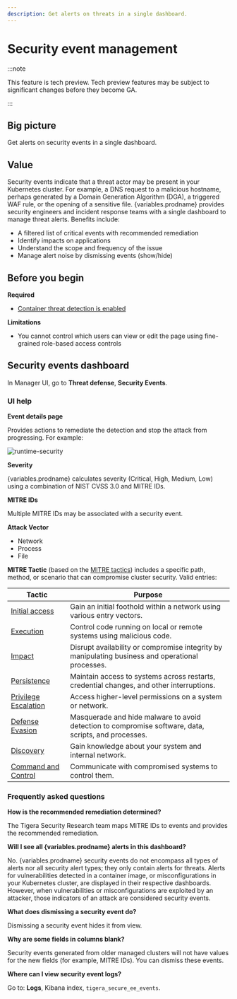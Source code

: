 ```yaml
---
description: Get alerts on threats in a single dashboard.
---
```


# Security event management

:::note

This feature is tech preview. Tech preview features may be subject to significant changes before they become GA.

:::

## Big picture

Get alerts on security events in a single dashboard.

## Value

Security events indicate that a threat actor may be present in your Kubernetes cluster. For example, a DNS request to a malicious hostname, perhaps generated by a Domain Generation Algorithm (DGA), a triggered WAF rule, or the opening of a sensitive file. {variables.prodname} provides security engineers and incident response teams with a single dashboard to manage threat alerts. Benefits include:

- A filtered list of critical events with recommended remediation
- Identify impacts on applications
- Understand the scope and frequency of the issue
- Manage alert noise by dismissing events (show/hide)

## Before you begin

**Required**

- [Container threat detection is enabled](./container-threat-detection)

**Limitations**

- You cannot control which users can view or edit the page using fine-grained role-based access controls

## Security events dashboard

In Manager UI, go to **Threat defense**, **Security Events**.

### UI help

**Event details page**

Provides actions to remediate the detection and stop the attack from progressing. For example:

![runtime-security](/img/calico-cloud/runtime-security-events.png)

**Severity**

{variables.prodname} calculates severity (Critical, High, Medium, Low) using a combination of NIST CVSS 3.0 and MITRE IDs.

**MITRE IDs**

Multiple MITRE IDs may be associated with a security event.

**Attack Vector**
- Network
- Process
- File

**MITRE Tactic** (based on the [MITRE tactics](https://attack.mitre.org/tactics/enterprise/)) includes a specific path, method, or scenario that can compromise cluster security. Valid entries:

| Tactic                                                           | Purpose                                                      |
| ---------------------------------------------------------------- | ------------------------------------------------------------ |
| [Initial access](https://attack.mitre.org/tactics/TA0001/)       | Gain an initial foothold within a network using various entry vectors. |
| [Execution](https://attack.mitre.org/tactics/TA0002/)            | Control code running on local or remote systems using malicious code. |
| [Impact](https://attack.mitre.org/tactics/TA0040/)               | Disrupt availability or compromise integrity by manipulating business and operational processes. |
| [Persistence](https://attack.mitre.org/tactics/TA0003/)          | Maintain access to systems across restarts, credential changes, and other interruptions. |
| [Privilege Escalation](https://attack.mitre.org/tactics/TA0004/) | Access higher-level permissions on a system or network.      |
| [Defense Evasion](https://attack.mitre.org/tactics/TA0005/)      | Masquerade and hide malware to avoid detection to compromise software, data, scripts, and processes. |
| [Discovery](https://attack.mitre.org/tactics/TA0007/)            | Gain knowledge about your system and internal network.       |
| [Command and Control](https://attack.mitre.org/tactics/TA0011/)  | Communicate with compromised systems to control them.        |


### Frequently asked questions

**How is the recommended remediation determined?**

The Tigera Security Research team maps MITRE IDs to events and provides the recommended remediation.

**Will I see all {variables.prodname} alerts in this dashboard?**

No. {variables.prodname} security events do not encompass all types of alerts nor all security alert types; they only contain alerts for threats. Alerts for vulnerabilities detected in a container image, or misconfigurations in your Kubernetes cluster, are displayed in their respective dashboards. However, when vulnerabilities or misconfigurations are exploited by an attacker, those indicators of an attack are considered security events.

**What does dismissing a security event do?**

Dismissing a security event hides it from view.

**Why are some fields in columns blank?**

Security events generated from older managed clusters will not have values for the new fields (for example, MITRE IDs). You can dismiss these events.

**Where can I view security event logs?**

Go to: **Logs**, Kibana index, `tigera_secure_ee_events`.
